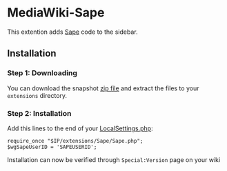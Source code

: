 = MediaWiki-Sape =

This extention adds [https://www.sape.ru Sape] code to the sidebar.

== Installation ==

=== Step 1: Downloading ===

You can download the snapshot [https://github.com/unikum/MediaWiki-Sape/archive/master.zip zip file] and extract the files to your <code>extensions</code> directory.

=== Step 2: Installation ===

Add this lines to the end of your [http://www.mediawiki.org/wiki/Manual:LocalSettings.php LocalSettings.php]:

<pre>
require_once "$IP/extensions/Sape/Sape.php";
$wgSapeUserID = 'SAPEUSERID';
</pre>

Installation can now be verified through <code>Special:Version</code> page on your wiki